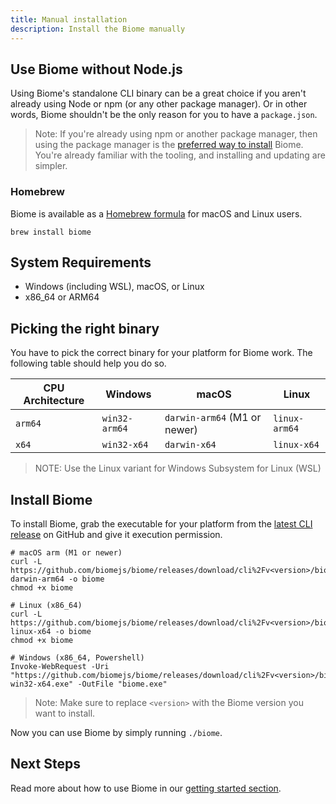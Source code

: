 ```yaml
---
title: Manual installation
description: Install the Biome manually
---
```


## Use Biome without Node.js

Using Biome's standalone CLI binary can be a great choice if you aren't already using Node or npm (or any other package manager).
Or in other words, Biome shouldn't be the only reason for you to have a `package.json`.

> Note: If you're already using npm or another package manager, then using the package manager is the [preferred way to install](/guides/getting-started#installation) Biome.
You're already familiar with the tooling, and installing and updating are simpler.

### Homebrew

Biome is available as a [Homebrew formula](https://formulae.brew.sh/formula/biome) for macOS and Linux users.

```shell
brew install biome
```

## System Requirements

* Windows (including WSL), macOS, or Linux
* x86_64 or ARM64

## Picking the right binary

You have to pick the correct binary for your platform for Biome work. The following table should help you do so.

| CPU Architecture | Windows        | macOS                          | Linux         |
|------------------|----------------|--------------------------------|---------------|
| `arm64`          | `win32-arm64`  | `darwin-arm64` (M1 or newer)   | `linux-arm64` |
| `x64`            | `win32-x64`    | `darwin-x64`                   | `linux-x64`   |

> NOTE: Use the Linux variant for Windows Subsystem for Linux (WSL)

## Install Biome

To install Biome, grab the executable for your platform from the [latest CLI release](https://github.com/biomejs/biome/releases) on GitHub and give it execution permission.

```shell
# macOS arm (M1 or newer)
curl -L https://github.com/biomejs/biome/releases/download/cli%2Fv<version>/biome-darwin-arm64 -o biome
chmod +x biome

# Linux (x86_64)
curl -L https://github.com/biomejs/biome/releases/download/cli%2Fv<version>/biome-linux-x64 -o biome
chmod +x biome

# Windows (x86_64, Powershell)
Invoke-WebRequest -Uri "https://github.com/biomejs/biome/releases/download/cli%2Fv<version>/biome-win32-x64.exe" -OutFile "biome.exe"
```

> Note: Make sure to replace `<version>` with the Biome version you want to install.

Now you can use Biome by simply running `./biome`.

## Next Steps

Read more about how to use Biome in our [getting started section](/guides/getting-started#next-steps).
